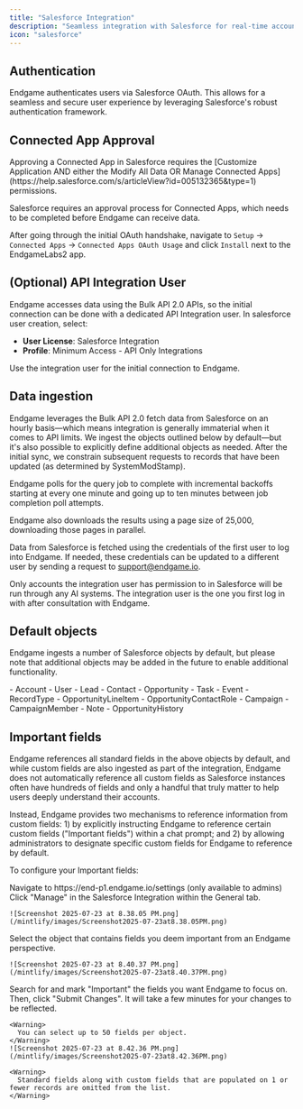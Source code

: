 ```yaml
---
title: "Salesforce Integration"
description: "Seamless integration with Salesforce for real-time account data"
icon: "salesforce"
---
```


## Authentication

Endgame authenticates users via Salesforce OAuth. This allows for a seamless and secure user experience by leveraging Salesforce's robust authentication framework.

## Connected App Approval

<Warning>
  Approving a Connected App in Salesforce requires the [Customize Application AND either the Modify All Data OR Manage Connected Apps](https://help.salesforce.com/s/articleView?id=005132365&type=1) permissions.
</Warning>

Salesforce requires an approval process for Connected Apps, which needs to be completed before Endgame can receive data. 

After going through the initial OAuth handshake, navigate to `Setup` -\> `Connected Apps` -\> `Connected Apps OAuth Usage` and click `Install` next to the EndgameLabs2 app.

## (Optional) API Integration User

Endgame accesses data using the Bulk API 2.0 APIs, so the initial connection can be done with a dedicated API Integration user.  In salesforce user creation, select:

- **User License**: Salesforce Integration
- **Profile**: Minimum Access - API Only Integrations

Use the integration user for the initial connection to Endgame.

## Data ingestion

Endgame leverages the Bulk API 2.0 fetch data from Salesforce on an hourly basis—which means integration is generally immaterial when it comes to API limits. We ingest the objects outlined below by default—but it's also possible to explicitly define additional objects as needed. After the initial sync, we constrain subsequent requests to records that have been updated (as determined by SystemModStamp).

Endgame polls for the query job to complete with incremental backoffs starting at every one minute and going up to ten minutes between job completion poll attempts.

Endgame also downloads the results using a page size of 25,000, downloading those pages in parallel.

Data from Salesforce is fetched using the credentials of the first user to log into Endgame. If needed, these credentials can be updated to a different user by sending a request to [support@endgame.io](mailto:support@endgame.io).

<Note>
  Only accounts the integration user has permission to in Salesforce will be run through any AI systems. The integration user is the one you first log in with after consultation with Endgame.
</Note>

## Default objects

Endgame ingests a number of Salesforce objects by default, but please note that additional objects may be added in the future to enable additional functionality.

<CardGroup cols={2}>
  <Card>
    - Account
    - User
    - Lead
    - Contact
    - Opportunity
    - Task
    - Event
  </Card>
  <Card>
    - RecordType
    - OpportunityLineItem
    - OpportunityContactRole
    - Campaign
    - CampaignMember
    - Note
    - OpportunityHistory
  </Card>
</CardGroup>

## Important fields

Endgame references all standard fields in the above objects by default, and while custom fields are also ingested as part of the integration, Endgame does not automatically reference all custom fields as Salesforce instances often have hundreds of fields and only a handful that truly matter to help users deeply understand their accounts.

Instead, Endgame provides two mechanisms to reference information from custom fields: 1) by explicitly instructing Endgame to reference certain custom fields ("Important fields") within a chat prompt; and 2) by allowing administrators to designate specific custom fields for Endgame to reference by default.

To configure your Important fields:

<Steps>
  <Step title="Go to the configuration page">
    Navigate to https://end-p1.endgame.io/settings (only available to admins)
  </Step>
  <Step title="Focus on Salesforce">
    Click "Manage" in the Salesforce Integration within the General tab.

    ![Screenshot 2025-07-23 at 8.38.05 PM.png](/mintlify/images/Screenshot2025-07-23at8.38.05PM.png)
  </Step>
  <Step title="Select an object">
    Select the object that contains fields you deem important from an Endgame perspective.

    ![Screenshot 2025-07-23 at 8.40.37 PM.png](/mintlify/images/Screenshot2025-07-23at8.40.37PM.png)
  </Step>
  <Step title="Mark select fields as important">
    Search for and mark "Important" the fields you want Endgame to focus on. Then, click "Submit Changes". It will take a few minutes for your changes to be reflected.

    <Warning>
      You can select up to 50 fields per object.
    </Warning>
    ![Screenshot 2025-07-23 at 8.42.36 PM.png](/mintlify/images/Screenshot2025-07-23at8.42.36PM.png)

    <Warning>
      Standard fields along with custom fields that are populated on 1 or fewer records are omitted from the list.
    </Warning>
  </Step>
</Steps>
